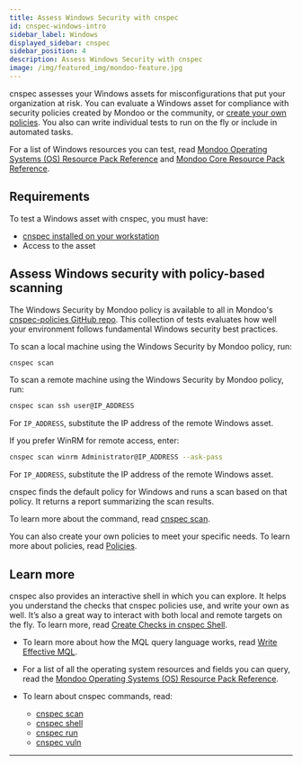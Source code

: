 ```yaml
---
title: Assess Windows Security with cnspec
id: cnspec-windows-intro
sidebar_label: Windows
displayed_sidebar: cnspec
sidebar_position: 4
description: Assess Windows Security with cnspec
image: /img/featured_img/mondoo-feature.jpg
---
```


cnspec assesses your Windows assets for misconfigurations that put your organization at risk. You can evaluate a Windows asset for compliance with security policies created by Mondoo or the community, or [create your own policies](/cnspec/cnspec-policies/write/). You also can write individual tests to run on the fly or include in automated tasks.

For a list of Windows resources you can test, read [Mondoo Operating Systems (OS) Resource Pack Reference](/mql/resources/os-pack/) and [Mondoo Core Resource Pack Reference](/mql/resources/core-pack/).

## Requirements

To test a Windows asset with cnspec, you must have:

- [cnspec installed on your workstation](/cnspec/)
- Access to the asset

## Assess Windows security with policy-based scanning

The Windows Security by Mondoo policy is available to all in Mondoo's [cnspec-policies GitHub repo](https://github.com/mondoohq/cnspec-policies/tree/main/core). This collection of tests evaluates how well your environment follows fundamental Windows security best practices.

To scan a local machine using the Windows Security by Mondoo policy, run:

```bash
cnspec scan
```

To scan a remote machine using the Windows Security by Mondoo policy, run:

```bash
cnspec scan ssh user@IP_ADDRESS
```

For `IP_ADDRESS`, substitute the IP address of the remote Windows asset.

If you prefer WinRM for remote access, enter:

```bash
cnspec scan winrm Administrator@IP_ADDRESS --ask-pass
```

For `IP_ADDRESS`, substitute the IP address of the remote Windows asset.

cnspec finds the default policy for Windows and runs a scan based on that policy. It returns a report summarizing the scan results.

To learn more about the command, read [cnspec scan](/cnspec/cli/cnspec_scan/).

You can also create your own policies to meet your specific needs. To learn more about policies, read [Policies](/cnspec/cnspec-policies/).

## Learn more

cnspec also provides an interactive shell in which you can explore. It helps you understand the checks that cnspec policies use, and write your own as well. It’s also a great way to interact with both local and remote targets on the fly. To learn more, read [Create Checks in cnspec Shell](/cnspec/cnspec-scan/).

- To learn more about how the MQL query language works, read [Write Effective MQL](/mql/mql.write/).

- For a list of all the operating system resources and fields you can query, read the [Mondoo Operating Systems (OS) Resource Pack Reference](/mql/resources/os-pack/).

- To learn about cnspec commands, read:
  - [cnspec scan](/cnspec/cli/cnspec_scan/)
  - [cnspec shell](/cnspec/cli/cnspec_shell/)
  - [cnspec run](/cnspec/cli/cnspec_run/)
  - [cnspec vuln](/cnspec/cli/cnspec_vuln/)

---
